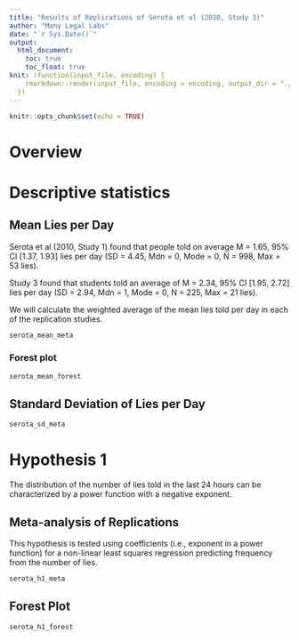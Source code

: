 ```yaml
---
title: "Results of Replications of Serota et al (2010, Study 3)"
author: "Many Legal Labs"
date: "`r Sys.Date()`"
output: 
  html_document:
    toc: true
    toc_float: true
knit: (function(input_file, encoding) {
    rmarkdown::render(input_file, encoding = encoding, output_dir = "./reports/")
  })
---
```


```r
knitr::opts_chunk$set(echo = TRUE)

```

# Overview

# Descriptive statistics

## Mean Lies per Day

Serota et al (2010, Study 1) found that people told on average M = 1.65, 95% CI [1.37, 1.93] lies per day (SD = 4.45, Mdn = 0, Mode = 0, N = 998, Max = 53 lies).

Study 3 found that students told an average of M = 2.34, 95% CI [1.95, 2.72] lies per day (SD = 2.94, Mdn = 1, Mode = 0, N = 225, Max = 21 lies).

We will calculate the weighted average of the mean lies told per day in each of the replication studies.

```r
serota_mean_meta
```

### Forest plot

```r
serota_mean_forest
```

## Standard Deviation of Lies per Day

```r
serota_sd_meta
```

# Hypothesis 1

The distribution of the number of lies told in the last 24 hours can be characterized by a power function with a negative exponent.

## Meta-analysis of Replications

This hypothesis is tested using coefficients (i.e., exponent in a power function) for a non-linear least squares regression predicting frequency from the number of lies.

```r
serota_h1_meta
```

## Forest Plot

```r
serota_h1_forest
```
